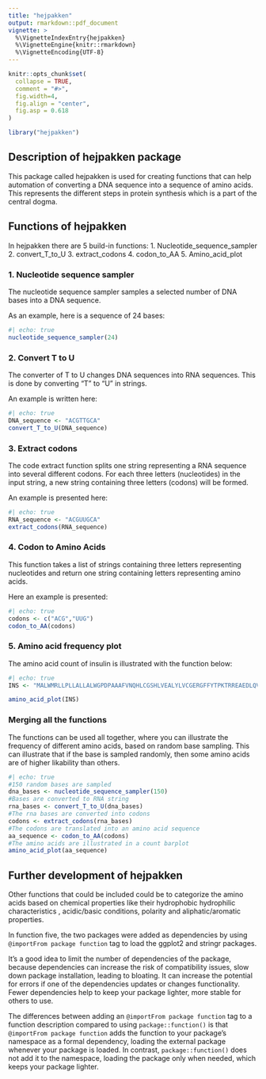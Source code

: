 ```yaml
---
title: "hejpakken"
output: rmarkdown::pdf_document
vignette: >
  %\VignetteIndexEntry{hejpakken}
  %\VignetteEngine{knitr::rmarkdown}
  %\VignetteEncoding{UTF-8}
---
```


```r
knitr::opts_chunk$set(
  collapse = TRUE,
  comment = "#>",
  fig.width=4, 
  fig.align = "center",
  fig.asp = 0.618
)
```

```r
library("hejpakken")
```

## Description of hejpakken package

This package called hejpakken is used for creating functions that can help automation of converting a DNA sequence into a sequence of amino acids. This represents the different steps in protein synthesis which is a part of the central dogma.

## Functions of hejpakken

In hejpakken there are 5 build-in functions: 1. Nucleotide_sequence_sampler 2. convert_T_to_U 3. extract_codons 4. codon_to_AA 5. Amino_acid_plot

### 1. Nucleotide sequence sampler

The nucleotide sequence sampler samples a selected number of DNA bases into a DNA sequence.

As an example, here is a sequence of 24 bases:

```r
#| echo: true
nucleotide_sequence_sampler(24)
```

### 2. Convert T to U

The converter of T to U changes DNA sequences into RNA sequences. This is done by converting "T" to "U" in strings.

An example is written here:

```r
#| echo: true
DNA_sequence <- "ACGTTGCA" 
convert_T_to_U(DNA_sequence)
```

### 3. Extract codons

The code extract function splits one string representing a RNA sequence into several different codons. For each three letters (nucleotides) in the input string, a new string containing three letters (codons) will be formed.

An example is presented here:

```r
#| echo: true
RNA_sequence <- "ACGUUGCA"
extract_codons(RNA_sequence)
```

### 4. Codon to Amino Acids

This function takes a list of strings containing three letters representing nucleotides and return one string containing letters representing amino acids.

Here an example is presented:

```r
#| echo: true
codons <- c("ACG","UUG")
codon_to_AA(codons)
```

### 5. Amino acid frequency plot

The amino acid count of insulin is illustrated with the function below:

```r
#| echo: true
INS <- "MALWMRLLPLLALLALWGPDPAAAFVNQHLCGSHLVEALYLVCGERGFFYTPKTRREAEDLQVGQVELGGGPGAGSLQPLALEGSLQKRGIVEQCCTSICSLYQLENYCN"

amino_acid_plot(INS)
```

### Merging all the functions

The functions can be used all together, where you can illustrate the frequency of different amino acids, based on random base sampling. This can illustrate that if the base is sampled randomly, then some amino acids are of higher likability than others.

```r
#| echo: true
#150 random bases are sampled
dna_bases <- nucleotide_sequence_sampler(150)
#Bases are converted to RNA string
rna_bases <- convert_T_to_U(dna_bases)
#The rna bases are converted into codons
codons <- extract_codons(rna_bases)
#The codons are translated into an amino acid sequence
aa_sequence <- codon_to_AA(codons)
#The amino acids are illustrated in a count barplot
amino_acid_plot(aa_sequence)
```

## Further development of hejpakken

Other functions that could be included could be to categorize the amino acids based on chemical properties like their hydrophobic hydrophilic characteristics , acidic/basic conditions, polarity and aliphatic/aromatic properties.

In function five, the two packages were added as dependencies by using `@importFrom package function` tag to load the ggplot2 and stringr packages.

It's a good idea to limit the number of dependencies of the package, because dependencies can increase the risk of compatibility issues, slow down package installation, leading to bloating. It can increase the potential for errors if one of the dependencies updates or changes functionality. Fewer dependencies help to keep your package lighter, more stable for others to use.

The differences between adding an `@importFrom package function` tag to a function description compared to using `package::function()` is that `@importFrom package function` adds the function to your package’s namespace as a formal dependency, loading the external package whenever your package is loaded. In contrast, `package::function()` does not add it to the namespace, loading the package only when needed, which keeps your package lighter.
